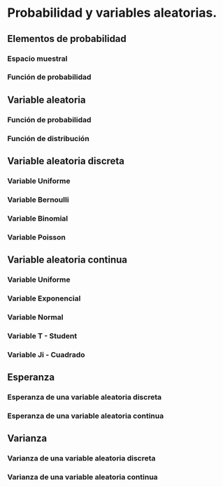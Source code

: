 # Probabilidad y variables aleatorias.

## Elementos de probabilidad

### Espacio muestral 
### Función de probabilidad 

## Variable aleatoria

### Función de probabilidad 
### Función de distribución 


## Variable aleatoria discreta

### Variable Uniforme 
### Variable Bernoulli
### Variable Binomial 
### Variable Poisson 

## Variable aleatoria continua

### Variable Uniforme
### Variable Exponencial 
### Variable Normal 
### Variable T - Student 
### Variable Ji - Cuadrado


## Esperanza

### Esperanza de una variable aleatoria discreta 
### Esperanza de una variable aleatoria continua 


## Varianza

### Varianza de una variable aleatoria discreta 
### Varianza de una variable aleatoria continua 

